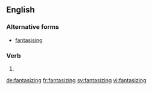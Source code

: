 ==English==

===Alternative forms===
* [[fantasising]]
===Verb===
{{head|en}}
# {{present participle of|fantasize|lang=en}}

[[de:fantasizing]]
[[fr:fantasizing]]
[[sv:fantasizing]]
[[vi:fantasizing]]